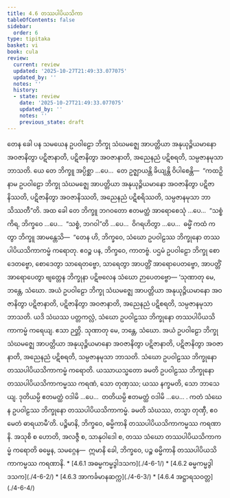 ```yaml
---
title: 4.6 တဿပါပိယသိကာ
tableOfContents: false
sidebar:
  order: 6
type: tipitaka
basket: vi
book: cula
review:
  current: review
  updated: '2025-10-27T21:49:33.077075'
  updated_by: ''
  notes: ''
  history:
  - state: review
    date: '2025-10-27T21:49:33.077075'
    updated_by: ''
    notes: ''
    previous_state: draft
---
```



<ReviewStatus review={frontmatter.review} showDetails={true} />

<HypothesisAnnotation frontmatter={frontmatter} />

<DynamicBreadcrumb />

<Division number="205" book="cula" e="ch" v="4" p="205">

<Paragraph number="855" book="cula">
တေန ခေါ ပန သမယေန ဥပဝါဠော ဘိက္ခု သံဃမဇ္ဈေ အာပတ္တိယာ အနုယုဉ္ဇိယမာနော အဝဇာနိတွာ ပဋိဇာနာတိ, ပဋိဇာနိတွာ အဝဇာနာတိ, အညေနညံ ပဋိစရတိ, သမ္ပဇာနမုသာ ဘာသတိ. ယေ တေ ဘိက္ခူ အပ္ပိစ္ဆာ …ပေ…  တေ ဥဇ္ဈာယန္တိ ခိယျန္တိ ဝိပါစေန္တိ—  “ကထဉှိ နာမ ဥပဝါဠော ဘိက္ခု သံဃမဇ္ဈေ အာပတ္တိယာ အနုယုဉ္ဇိယမာနော အဝဇာနိတွာ ပဋိဇာနိဿတိ, ပဋိဇာနိတွာ အဝဇာနိဿတိ, အညေနညံ ပဋိစရိဿတိ, သမ္ပဇာနမုသာ ဘာသိဿတီ”တိ. အထ ခေါ တေ ဘိက္ခူ ဘဂဝတော ဧတမတ္ထံ အာရောစေသုံ …ပေ…  “သစ္စံ ကိရ, ဘိက္ခဝေ …ပေ…  “သစ္စံ, ဘဂဝါ”တိ …ပေ…  ဝိဂရဟိတွာ …ပေ…  ဓမ္မိံ ကထံ ကတွာ ဘိက္ခူ အာမန္တေသိ—  “တေန ဟိ, ဘိက္ခဝေ, သံဃော ဥပဝါဠဿ ဘိက္ခုနော တဿပါပိယသိကာကမ္မံ ကရောတု. ဧဝဉ္စ ပန, ဘိက္ခဝေ, ကာတဗ္ဗံ. ပဌမံ ဥပဝါဠော ဘိက္ခု စောဒေတဗ္ဗော, စောဒေတွာ သာရေတဗ္ဗော, သာရေတွာ အာပတ္တိံ အာရောပေတဗ္ဗော, အာပတ္တိံ အာရောပေတွာ ဗျတ္တေန ဘိက္ခုနာ ပဋိဗလေန သံဃော ဉာပေတဗ္ဗော—


</Paragraph>

</Division>
<Division number="206" book="cula" e="ch" v="4" p="205">

<Paragraph number="856" book="cula">
‘သုဏာတု မေ, ဘန္တေ, သံဃော. အယံ ဥပဝါဠော ဘိက္ခု သံဃမဇ္ဈေ အာပတ္တိယာ အနုယုဉ္ဇိယမာနော အဝဇာနိတွာ ပဋိဇာနာတိ, ပဋိဇာနိတွာ အဝဇာနာတိ, အညေနညံ ပဋိစရတိ, သမ္ပဇာနမုသာ ဘာသတိ. ယဒိ သံဃဿ ပတ္တကလ္လံ, သံဃော ဥပဝါဠဿ ဘိက္ခုနော တဿပါပိယသိကာကမ္မံ ကရေယျ. ဧသာ ဉတ္တိ.


</Paragraph>

<Paragraph number="857" book="cula">
သုဏာတု မေ, ဘန္တေ, သံဃော. အယံ ဥပဝါဠော ဘိက္ခု သံဃမဇ္ဈေ အာပတ္တိယာ အနုယုဉ္ဇိယမာနော အဝဇာနိတွာ ပဋိဇာနာတိ, ပဋိဇာနိတွာ အဝဇာနာတိ, အညေနညံ ပဋိစရတိ, သမ္ပဇာနမုသာ ဘာသတိ. သံဃော ဥပဝါဠဿ ဘိက္ခုနော တဿပါပိယသိကာကမ္မံ ကရောတိ. ယဿာယသ္မတော ခမတိ ဥပဝါဠဿ ဘိက္ခုနော တဿပါပိယသိကာကမ္မဿ ကရဏံ, သော တုဏှဿ; ယဿ နက္ခမတိ, သော ဘာသေယျ.


</Paragraph>

<Paragraph number="858" book="cula">
ဒုတိယမ္ပိ ဧတမတ္ထံ ဝဒါမိ …ပေ…  တတိယမ္ပိ ဧတမတ္ထံ ဝဒါမိ …ပေ… .


</Paragraph>

<Paragraph number="859" book="cula">
ကတံ သံဃေန ဥပဝါဠဿ ဘိက္ခုနော တဿပါပိယသိကာကမ္မံ. ခမတိ သံဃဿ, တသ္မာ တုဏှီ, ဧဝမေတံ ဓာရယာမီ’တိ.


</Paragraph>

</Division>
<Division number="207" book="cula" e="ch" v="4" p="206">

<Paragraph number="860" book="cula">
ပဉ္စိမာနိ, ဘိက္ခဝေ, ဓမ္မိကာနိ တဿပါပိယသိကာကမ္မဿ ကရဏာနိ. အသုစိ စ ဟောတိ, အလဇ္ဇီ စ, သာနုဝါဒေါ စ, တဿ သံဃော တဿပါပိယသိကာကမ္မံ ကရောတိ ဓမ္မေန, သမဂ္ဂေန—  ဣမာနိ ခေါ, ဘိက္ခဝေ, ပဉ္စ ဓမ္မိကာနိ တဿပါပိယသိကာကမ္မဿ ကရဏာနိ.

</Paragraph>
</Division>

<TableOfContents book="cula" section="4.6">
* [4.6.1 အဓမ္မကမ္မဒွါဒသက](./4-6-1/)
* [4.6.2 ဓမ္မကမ္မဒွါဒသက](./4-6-2/)
* [4.6.3 အာကင်္ခမာနဆက္က](./4-6-3/)
* [4.6.4 အဋ္ဌာရသဝတ္တ](./4-6-4/)
</TableOfContents>